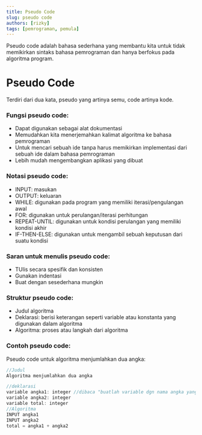```yaml
---
title: Pseudo Code
slug: pseudo code
authors: [rizky]
tags: [pemrograman, pemula]
---
```


Pseudo code adalah bahasa sederhana yang membantu kita untuk tidak memikirkan sintaks bahasa pemrograman dan hanya berfokus pada algoritma program.

<!--truncate-->

# Pseudo Code

Terdiri dari dua kata, pseudo yang artinya semu, code artinya kode.

### Fungsi pseudo code:

- Dapat digunakan sebagai alat dokumentasi
- Memudahkan kita menerjemahkan kalimat algoritma ke bahasa pemrograman
- Untuk mencari sebuah ide tanpa harus memikirkan implementasi dari sebuah ide dalam bahasa pemrograman
- Lebih mudah mengembangkan aplikasi yang dibuat

### Notasi pseudo code:

- INPUT: masukan
- OUTPUT: keluaran
- WHILE: digunakan pada program yang memiliki iterasi/pengulangan awal
- FOR: digunakan untuk perulangan/iterasi perhitungan
- REPEAT-UNTIL: digunakan untuk kondisi perulangan yang memiliki kondisi akhir
- IF-THEN-ELSE: digunakan untuk mengambil sebuah keputusan dari suatu kondisi

### Saran untuk menulis pseudo code:

- TUlis secara spesifik dan konsisten
- Gunakan indentasi
- Buat dengan sesederhana mungkin

### Struktur pseudo code:

- Judul algoritma
- Deklarasi: berisi keterangan seperti variable atau konstanta yang digunakan dalam algoritma
- Algoritma: proses atau langkah dari algoritma

### Contoh pseudo code:

Pseudo code untuk algoritma menjumlahkan dua angka:

```javascript
//Judul
Algoritma menjumlahkan dua angka

//deklarasi
variable angka1: integer //dibaca "buatlah variable dgn nama angka yang memegang value integer
variable angka2: integer
variable total: integer
//Algoritma
INPUT angka1
INPUT angka2
total = angka1 + angka2

```
